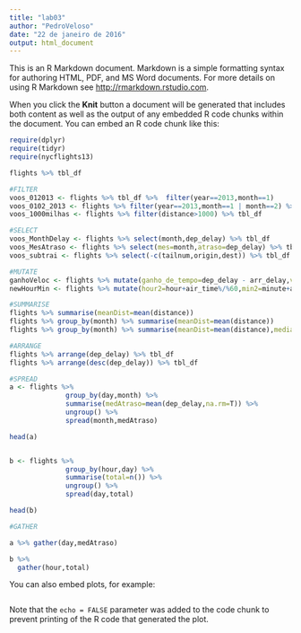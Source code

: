 ```yaml
---
title: "lab03"
author: "PedroVeloso"
date: "22 de janeiro de 2016"
output: html_document
---
```


This is an R Markdown document. Markdown is a simple formatting syntax for authoring HTML, PDF, and MS Word documents. For more details on using R Markdown see <http://rmarkdown.rstudio.com>.

When you click the **Knit** button a document will be generated that includes both content as well as the output of any embedded R code chunks within the document. You can embed an R code chunk like this:

```r
require(dplyr)
require(tidyr)
require(nycflights13)

flights %>% tbl_df

#FILTER
voos_012013 <- flights %>% tbl_df %>%  filter(year==2013,month==1)
voos_0102_2013 <- flights %>% filter(year==2013,month==1 | month==2) %>% tbl_df
voos_1000milhas <- flights %>% filter(distance>1000) %>% tbl_df

#SELECT
voos_MonthDelay <- flights %>% select(month,dep_delay) %>% tbl_df
voos_MesAtraso <- flights %>% select(mes=month,atraso=dep_delay) %>% tbl_df
voos_subtrai <- flights %>% select(-c(tailnum,origin,dest)) %>% tbl_df

#MUTATE
ganhoVeloc <- flights %>% mutate(ganho_de_tempo=dep_delay - arr_delay,velocidade=distance/air_time*60) %>% tbl_df
newHourMin <- flights %>% mutate(hour2=hour+air_time%/%60,min2=minute+air_time%%60) %>% tbl_df

#SUMMARISE
flights %>% summarise(meanDist=mean(distance))
flights %>% group_by(month) %>% summarise(meanDist=mean(distance))
flights %>% group_by(month) %>% summarise(meanDist=mean(distance),medianDist=median(distance),firstQuartile=quantile(distance,.25),thirdQuartile=quantile(distance,.75))

#ARRANGE
flights %>% arrange(dep_delay) %>% tbl_df
flights %>% arrange(desc(dep_delay)) %>% tbl_df

#SPREAD
a <- flights %>% 
              group_by(day,month) %>%
              summarise(medAtraso=mean(dep_delay,na.rm=T)) %>%
              ungroup() %>% 
              spread(month,medAtraso)

head(a)


b <- flights %>% 
              group_by(hour,day) %>% 
              summarise(total=n()) %>% 
              ungroup() %>% 
              spread(day,total)

head(b)

#GATHER

a %>% gather(day,medAtraso)

b %>% 
  gather(hour,total)
```

You can also embed plots, for example:

```r

```

Note that the `echo = FALSE` parameter was added to the code chunk to prevent printing of the R code that generated the plot.
